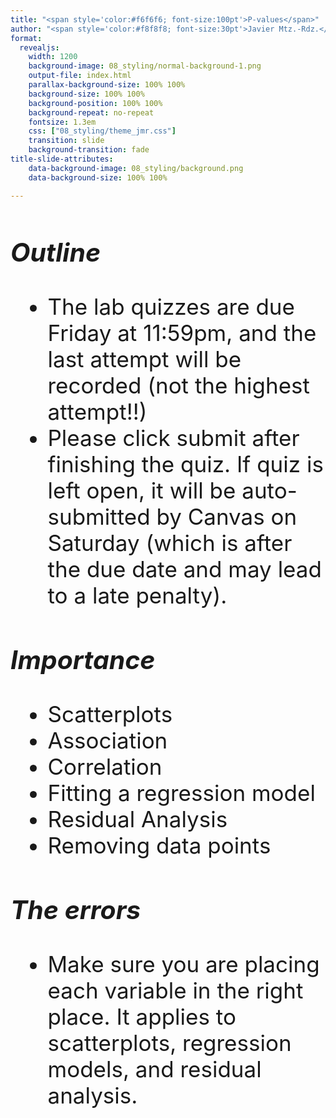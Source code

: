 ```yaml
---
title: "<span style='color:#f6f6f6; font-size:100pt'>P-values</span>"
author: "<span style='color:#f8f8f8; font-size:30pt'>Javier Mtz.-Rdz.</span>"
format: 
  revealjs:
    width: 1200
    background-image: 08_styling/normal-background-1.png
    output-file: index.html
    parallax-background-size: 100% 100%
    background-size: 100% 100%
    background-position: 100% 100%
    background-repeat: no-repeat
    fontsize: 1.3em
    css: ["08_styling/theme_jmr.css"]
    transition: slide
    background-transition: fade
title-slide-attributes:
    data-background-image: 08_styling/background.png
    data-background-size: 100% 100%  

---
```



    

## {fullscreen="true"}

::: {style='font-size:2.5em'}
<h3>*Outline*</h3>

* The lab quizzes are due Friday at 11:59pm, and the last attempt will be recorded (not the highest attempt!!) 
* Please click submit after finishing the quiz. If quiz is left open, it will be auto-submitted by Canvas on Saturday (which is after the due date and may lead to a late penalty).
:::


## {fullscreen="true"}

::: {style='font-size:2.5em'}

<h3>*Importance*</h3>

* Scatterplots
* Association
* Correlation
* Fitting a regression model
* Residual Analysis
* Removing data points

:::

## {fullscreen="true"}

::: {style='font-size:2.5em'}

<h3>*The errors*</h3>

* Make sure you are placing each variable in the right place. It applies to scatterplots, regression models, and residual analysis. 



:::




